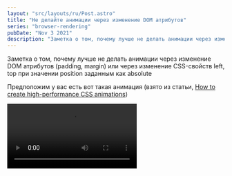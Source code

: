 ```yaml
---
layout: "src/layouts/ru/Post.astro"
title: "Не делайте анимации через изменение DOM атрибутов"
series: "browser-rendering"
pubDate: "Nov 3 2021"
description: "Заметка о том, почему лучше не делать анимации через изменение DOM атрибутов (padding, margin) или через изменение CSS-свойств left, top при значении position заданным как absolute"
---
```


Заметка о том, почему лучше не делать анимации через изменение DOM атрибутов (padding, margin) или через изменение CSS-свойств left, top при значении position заданным как absolute

Предположим у вас есть вот такая анимация (взято из статьи, [How to create high-performance CSS animations](https://web.dev/animations-guide/))

<Video src="/assets/posts/2021/better-animations/animation.mp4" controls />


Есть два способа как можно реализовать анимацию. Первый способ через изменение свойств `top` и `left`

```css
.box {
  position: absolute;
  top: 10px;
  left: 10px;
  animation: move 3s ease infinite;
}

@keyframes move {
  50% {
     top: calc(90vh - 160px);
     left: calc(90vw - 200px);
  }
}
```

Второй через изменение свойства `transform: translate`

```css
.box {
  position: absolute;
  top: 10px;
  left: 10px;
  animation: move 3s ease infinite;
}

@keyframes move {
  50% {
     transform: translate(calc(90vw - 200px), calc(90vh - 160px));
  }
}
```

Многие опытные разработчики скажут вам, что делайте анимацию через изменение свойства `transform: translate`. Но почему способ через transform работает лучше? Давайте разберемся

На этот вопрос можно ответить опираясь на различные точки зрения, причем все они плюс/минус про одном и том же: сокращение paint операций, благодарю выносу в отдельный слой, сокращение задач связанных с рендерингом.

#### Вынос в отдельный слой

Существует [список триггеров](https://www.chromium.org/developers/design-documents/gpu-accelerated-compositing-in-chrome/), благодаря которым элементы выносятся в отдельные слои

Если использовать анимацию через изменение left/top, то вам необходимо перерисовывать всю область на экране. На основном слое будет находится и фон и квадрат, и придется соверщать больше работы связанной с редерингом (тайлинг,  растеризация и тп)

<Img src="/assets/posts/2021/better-animations/layers-top-left.jpg" />

В случае анимации через transform: translate - происходит вынос квадрата в отдельный слой, как следствие нужно меньше работы совершить на отрисовку

<Img src="/assets/posts/2021/better-animations/layers-transform.jpg" />

#### Про сокращение paint операций

В случае с top/left запускает создание задач связанных с rendering pipeline, причем для каждого кадра, то есть это задачи recalculate style, layout, update layer tree, paint, composite layers

<Img src="/assets/posts/2021/better-animations/devtools-top-left.jpg" />

Когда-то умельцы из гугла даже целый [csstriggers.com](https://csstriggers.com/) сделали, чтобы понять изменение каких свойств тригерят (создают) задачи в main thread 

<Img src="/assets/posts/2021/better-animations/css-triggers.jpg" style="max-width: 600px" />

Если посмотреть на задачи создаваемые с помощью `transform: translate`, то main thread практически пустой, по крайней мере вышеупомянутых задач нет. Нет задач — нет новых paint операций

<Img src="/assets/posts/2021/better-animations/devtools-transform.jpg" />

#### С точки зрения rendering pipeline

Уменьшение задач в main thread это конечно хорошо, но есть еще одна замечательная иллюстрация, взглянув на которую у вас пропадут вопросы, которые вы возможно начали мне писать. Давайте посмотрим на все с точки зрения процессов и потоков!

Если на странице изменится DOM, то мы породим следующую цепочку задач, между 3 процессами участвующими в отрисовке:

<Img src="/assets/posts/2021/better-animations/pipeline-transform.jpg" style="max-width: 600px" />

В случае с анимацией сделанной через `transform: translate`` цепочка сократится задач и участвующих в ней потоков сократится.

<Img src="/assets/posts/2021/better-animations/pipeline-transform.jpg" style="max-width: 600px" />


**Сопроводительный материал**  
— [How to create high-performance CSS animations](https://web.dev/animations-guide/)  
— [GPU Accelerated Compositing in Chrome](https://www.chromium.org/developers/design-documents/gpu-accelerated-compositing-in-chrome/)  
— [Overview of the RenderingNG architecture](https://developer.chrome.com/articles/renderingng-architecture/)

